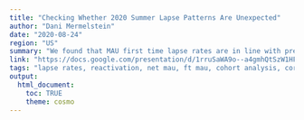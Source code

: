 ```yaml
---
title: "Checking Whether 2020 Summer Lapse Patterns Are Unexpected"
author: "Dani Mermelstein"
date: "2020-08-24"
region: "US"
summary: "We found that MAU first time lapse rates are in line with previous cohorts, while relapse and reactivation patterns are strongly correlated to the total growth of our funded users (cumulative FT MAU counts). Coupled with a cohort analysis showing steady behavior patterns across cohorts, this indicates users are not lapsing at a higher or lower rate than historical rates. The increase in monthly counts of relapsed and reactivated users correlates very strongly with the growth in funded users. We should expect the counts for these groups to continue to grow in line with our cumulative FT MAU numbers. This analysis was done on lapse behaviors that happened between January 1 and July 31 2020."
link: "https://docs.google.com/presentation/d/1rruSaWA9o--a4gmhQtSzW1HFZlFDMqUIGWPC_WbwfZg/edit?usp=sharing"
tags: "lapse rates, reactivation, net mau, ft mau, cohort analysis, correlations"
output: 
  html_document:
    toc: TRUE
    theme: cosmo
---
```

